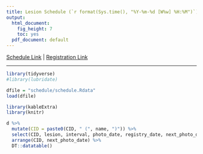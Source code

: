 ```yaml
---
title: Lesion Schedule (`r format(Sys.time(), "%Y-%m-%d [W%w] %H:%M")`)
output:
  html_document:
    fig_height: 7
    toc: yes
  pdf_document: default
---
```


[Schedule Link](https://docs.google.com/spreadsheets/d/18NQX3J2LxYY7K_FJgmk_Sf88G0-a64SxCj_c8OxQgd8) | [Registration Link](https://goo.gl/forms/jltRvjPFhYYvqme82)  

***

```r

library(tidyverse)
#library(lubridate)

dfile = "schedule/schedule.Rdata"
load(dfile)
```
```r

library(kableExtra)
library(knitr)

d %>% 
  mutate(CID = paste0(CID, " (", name, ")")) %>%
  select(CID, lesion, interval, photo_date, registry_date, next_photo_date, next_registry_date, note) %>%
  arrange(CID, next_photo_date) %>%
  DT::datatable()

```
